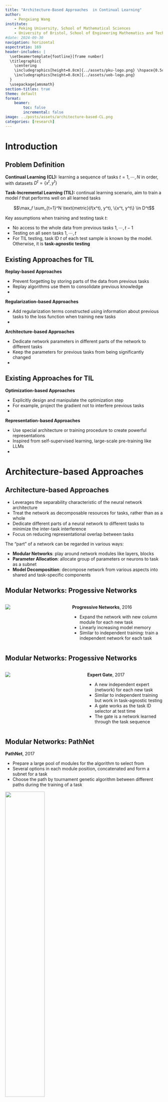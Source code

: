 ```yaml
---
title: "Architecture-Based Approaches  in Continual Learning"
author:
    - Pengxiang Wang
institute:
    - Peking University, School of Mathematical Sciences
    - University of Bristol, School of Engineering Mathematics and Technology
#date: 2024-09-30
navigation: horizontal
aspectratio: 169
header-includes: |
  \setbeamertemplate{footline}[frame number]
  \titlegraphic{
    \centering
    \includegraphics[height=0.8cm]{../assets/pku-logo.png} \hspace{0.5cm}
    \includegraphics[height=0.8cm]{../assets/uob-logo.png}
  }
  \usepackage{amsmath}
section-titles: true
theme: default
format:
    beamer:
        toc: false
        incremental: false
image: ../posts/assets/architecture-based-CL.png
categories: [research]
---
```


# Introduction

## Problem Definition

**Continual Learning (CL):**  learning a sequence of tasks $t=1,\cdots,N$ in order, with datasets $D^t=\{x^t, y^t\}$


**Task-Incremental Learning (TIL):** continual learning scenario, aim to train a model 𝑓 that performs well on all learned tasks

$$\max_𝑓⁡ \sum_{t=1}^N \text{metric}(𝑓(x^t), y^t), \{x^t, y^t\} \in D^t$$

Key assumptions when training and testing task $t$:

- No access to the whole data from previous tasks $1,\cdots,t−1$
- Testing on all seen tasks $1,\cdots,t$
- For TIL testing, task ID $t$ of each test sample is known by the model. Otherwise, it is **task-agnostic testing**



## Existing Approaches for TIL

**Replay-based Approaches**

- Prevent forgetting by storing parts of the data from previous tasks
- Replay algorithms use them to consolidate previous knowledge
- \textcolor{cyan}{E.g. iCaRL, GEM, DER, DGR ...}

**Regularization-based Approaches**

- Add regularization terms constructed using information about previous tasks to the loss function when training new tasks
- \textcolor{cyan}{E.g. LwF, EWC, SI, IMM, VCL, ...}


**Architecture-based Approaches**  \textcolor{red}{(what we are talking about)}

- Dedicate network parameters in different parts of the network to different tasks
- Keep the parameters for previous tasks from being significantly changed
- \textcolor{cyan}{E.g. Progressive Networks, PackNet, DEN, Piggyback, HAT, CPG, UCL, ...}

## Existing Approaches for TIL

**Optimization-based Approaches**

- Explicitly design and manipulate the optimization step
- For example, project the gradient not to interfere previous tasks
- \textcolor{cyan}{E.g. GEM, A-GEM, OWM, OGD, GPM, RGO, TAG, ...}

**Representation-based Approaches**

- Use special architecture or training procedure to create powerful representations
- Inspired from self-supervised learning, large-scale pre-training like LLMs
- \textcolor{cyan}{E.g. Co2L, DualNet,  prompt-based approaches (L2P, CODAPrompt, ...), CPT (continual pre-training)...}


# Architecture-based Approaches

## Architecture-based Approaches

- Leverages the separability characteristic of the neural network architecture
- Treat the network as decomposable resources for tasks, rather than as a whole
- Dedicate different parts of a neural network to different tasks to minimize the inter-task interference
- Focus on reducing representational overlap between tasks


The "part" of a network can be regarded in various ways:

- **Modular Networks**: play around network modules like layers, blocks
- **Parameter Allocation**: allocate group of parameters or neurons to task as a subnet
-  **Model Decomposition**: decompose network from various aspects into shared and task-specific components

## Modular Networks: Progessive Networks



::: {.columns}
::: {.column width="40%"}
![](../posts/assets/progressive-networks.png)

:::

::: {.column width="60%"}
**Progressive Networks**, 2016

- Expand the network with new column module for each new task
- Linearly increasing model memory
- Similar to independent training: train a independent network for each task
:::

:::


## Modular Networks: Progessive Networks


::: {.columns}
::: {.column width="50%"}

![](../posts/assets/Expert-Gate.png)

:::

::: {.column width="50%"}
**Expert Gate**, 2017

- A new independent expert (network) for each new task
- Similar to independent training but work in task-agnostic testing
- A gate works as the task ID selector at test time
- The gate is a network learned through the task sequence
:::
:::


## Modular Networks: PathNet

**PathNet**, 2017

- Prepare a large pool of modules for the algorithm to select from
- Several options in each module position, concatenated and form a subnet for a task
- Choose the path by tournament genetic algorithm  between different paths during the training of a task

![](../posts/assets/PathNet.png){width="50%"}



## Parameter Allocation: Overview

**Parameter Allocation**

- Refines the level of modules to parameters or neurons
- Selects a collection of parameters or neurons to allocate to each task
- Also forms a subnet for the task


![](../posts/assets/weight-vs-feature-masks.png){width="50%"}



## Parameter Allocation: Overview


::: {.columns}
::: {.column width="40%"}

![](../posts/assets/weight-vs-feature-masks.png)

\

- Weight masks are way greater than feature masks in scale
- Should keep a decent amount of neurons in each layer
:::


::: {.column width="60%"}
**Parameter Allocation** methods differ in ways:

- Methods to allocate
  - Manually set through hyperparameters
  - Learned together with the learning process
- Application of masks during training
  - Forward pass
  - Backward pass
  - Parameter update step
- Application of masks during testing
  - Most methods fix the selected subnet after trained on their belonged task and use it as the only model to predict for that task during testing

:::
:::



## Parameter Allocation: PackNet

**PackNet**, 2018

- Select non-overlapping weight masks and allocate them to tasks
- Fix masked parameters once trained until testing using the subnet
- Post-hoc selection by pruning (by absolute values of weights) after training
-  Retraining after pruning as network structure changes
-  Manually allocation by percentage hyperparameters

![](../posts/assets/PackNet.png)

## Parameter Allocation: DEN

**DEN (Dynamically Expandable Networks)**, 2018

- Find the important neurons as feature masks for testing, and duplicate
- Find by training with equally L2 regularisation,  whose connected parameters change a lot are important
- Dynamic network expansion when performance can't be improved, prune after
- The training selects their own important neurons by L1 regularised training, then only train them by L2 regularisation
- Manually allocation by threshold hyperparameters, slightly better than percentage

![](../posts/assets/DEN.png)


## Parameter Allocation: Piggyback

**Piggyback**, 2018

- Learnable allocation: binary masks are gated from real values which is differentiable and can be learned together with parameters
- Still binary during test
- Sacrifices with the network parameters fixed, reduced representation ability


::: {.columns}
::: {.column width="60%"}
![](../posts/assets/Piggyback.png)
:::

::: {.column width="40%"}
**SupSup**, 2020

- Extends to task-agnostic testing
:::

:::

## Parameter Allocation: HAT

**HAT (Hard Attention to the Task)**, 2018

- Masks and parameters are both learnable
- Fix masked parameters once trained until testing using the subnet
- Sparsity regularization for masks

::: {.columns}
::: {.column width="60%"}
![](../posts/assets/HAT-vs-AdaHAT.pdf)
:::

::: {.column width="40%"}
**AdaHAT**, 2024 (my work)

- Allow minor adaptive adjustment to masked parameters
:::

:::

## Parameter Allocation: CPG


**CPG (Compacting, Picking and Growing)**, 2019

-  Post-hoc pruning and retraining + network expanding + learnable  masks (on previous weights)


![](../posts/assets/CPG.png)

## Parameter Allocation: UCL



::: {.columns}
::: {.column width="40%"}
![](../posts/assets/UCL.png)
:::

::: {.column width="60%"}
**UCL (Uncertainty-based Continual Learning)**, 2019

- Identify the important neurons by uncertainty measure derived from Bayesian learning theory
- Apply different regularisation to the weights by neuron importance
-  the important neurons only work in training
-  The identification of important neurons is soft controlled by coefficient hyperparameters ($\sigma_{\text{init}}$) in the regularisation terms
-  More like a regularisation-based but incorporate architecture-based ideas
:::
:::


## Model Decomposition: ACL



**ACL (Adversarial Continual Learning)**, 2020

- Shared and task-specific, modules, features
- Shared module is adversarially trained with the discriminator to generate task-invariant features. The discriminator predicts task labels


![](../posts/assets/ACL.png){width="70%"}


## Model Decomposition: APD


**APD (Additive Parameter Decomposition)**, 2020

- Decomposes the parameter matrix of a layer mathematically:

$$\theta_t =\sigma \odot \mathcal{M}_t + \tau_t,  \mathcal{M}_t = \text{Sigmoid}(\mathbf{v}_t)$$

- Apply different regularisation strategies to shared $\sigma$ and task-specific $\tau_t, \mathbf{v}_t$

$$
\underset{\boldsymbol{\sigma}, \boldsymbol{\tau}_t, \mathbf{v}_t}{\operatorname{min}} \mathcal{L}\left(\left\{\boldsymbol{\sigma} \otimes \mathcal{M}_t+\boldsymbol{\tau}_t\right\} ; \mathcal{D}_t\right)+\lambda_1\left\|\boldsymbol{\tau}_t\right\|_1+\lambda_2\left\|\boldsymbol{\sigma}-\boldsymbol{\sigma}^{(t-1)}\right\|_2^2
$$

1. Shared parameters $\sigma$ not deviate far from the previous
2. The capacity of task-specific $\tau_t$ to be as small as possible, by making it sparse

## Model Decomposition: PGMA


**PGMA (Parameter Generation and Model Adaptation)**, 2019

- Task-specific parameters $p_t$ are generated by DPG (dynamic parameter generator)
- Shared parameters $\theta_0$ (in solver $S$) adapt itself to task $t$ with the generated task-specific $p_t$

![](../posts/assets/PGMA.png)

# Challenges

## Challenge: Network Capacity and Plasticity

**Network Capacity Problem**

- Any fixed model will eventually get full and lead to the performance drop, given the potentially infinite task sequence
-  Become explicit in architecture-based approaches
- Can be solved by taking shortcuts to expand the networks, but it is not fair


**Stability-Plasticity Trade-Off**

- Continual learning seeks to trade off the balance between stability and plasticity
- Approaches that fix part of model for previous tasks are lack of plasticity by stressing too much stability
- Others whichever has task shared components still face the classic catastrophic forgetting problem, which is a result of lack of stability
- They both lead to a bad average performance






## Thank You

 \centering
\Large

Thank you for your attention!

\

 Please feel free to ask any questions.

\

Check out the post in my blog for complete narratives of this pre!

\vfill

\begin{figure}
  \centering
  \begin{subfigure}{0.2\textwidth}
    \centering
    \includegraphics[height=0.8cm]{../assets/pku-logo.png}
  \end{subfigure}
  \hspace{0.5cm}
  \begin{subfigure}{0.2\textwidth}
    \centering
    \includegraphics[height=0.8cm]{../assets/uob-logo.png}
  \end{subfigure}
\end{figure}

